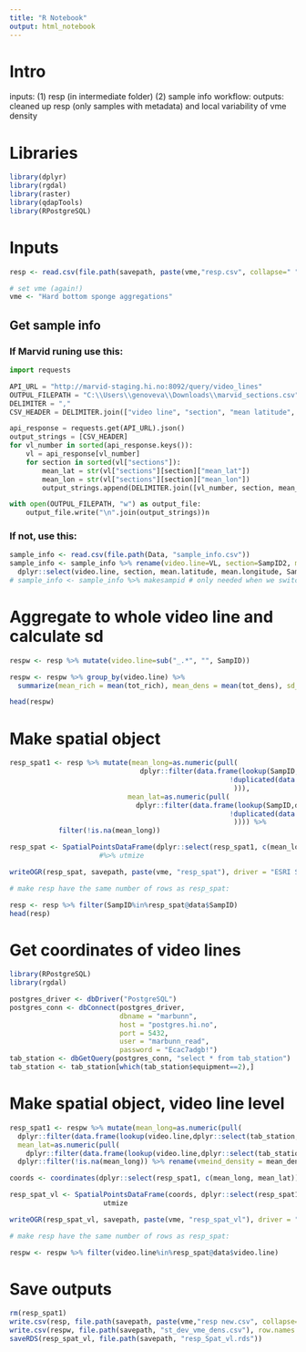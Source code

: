```yaml
---
title: "R Notebook"
output: html_notebook
---
```


# Intro

inputs: (1) resp (in intermediate folder) (2) sample info
workflow: 
outputs: cleaned up resp (only samples with metadata) and local variability of vme density

# Libraries
```r
library(dplyr)
library(rgdal)
library(raster)
library(qdapTools)
library(RPostgreSQL)
```


# Inputs
```r
resp <- read.csv(file.path(savepath, paste(vme,"resp.csv", collapse=" ")))

# set vme (again!)
vme <- "Hard bottom sponge aggregations"
```

## Get sample info
### If Marvid runing use this:
```python
import requests

API_URL = "http://marvid-staging.hi.no:8092/query/video_lines"
OUTPUL_FILEPATH = "C:\\Users\\genoveva\\Downloads\\marvid_sections.csv"
DELIMITER = ","
CSV_HEADER = DELIMITER.join(["video line", "section", "mean latitude", "mean longitude"])

api_response = requests.get(API_URL).json() 
output_strings = [CSV_HEADER] 
for vl_number in sorted(api_response.keys()):
    vl = api_response[vl_number]
    for section in sorted(vl["sections"]):
        mean_lat = str(vl["sections"][section]["mean_lat"])
        mean_lon = str(vl["sections"][section]["mean_lon"])
        output_strings.append(DELIMITER.join([vl_number, section, mean_lat, mean_lon]))

with open(OUTPUL_FILEPATH, "w") as output_file:
    output_file.write("\n".join(output_strings))n
```

### If not, use this:
```r
sample_info <- read.csv(file.path(Data, "sample_info.csv"))
sample_info <- sample_info %>% rename(video.line=VL, section=SampID2, mean.latitude=y_coord, mean.longitude=x_coord) %>%
  dplyr::select(video.line, section, mean.latitude, mean.longitude, SampID)
# sample_info <- sample_info %>% makesampid # only needed when we switch to using marvid sections
```


# Aggregate to whole video line and calculate sd
```r
respw <- resp %>% mutate(video.line=sub("_.*", "", SampID))

respw <- respw %>% group_by(video.line) %>%
  summarize(mean_rich = mean(tot_rich), mean_dens = mean(tot_dens), sd_dens = sd(tot_dens))

head(respw)
```

# Make spatial object
```r
resp_spat1 <- resp %>% mutate(mean_long=as.numeric(pull(
                                dplyr::filter(data.frame(lookup(SampID,dplyr::select(sample_info, c(SampID, mean.longitude)), missing = NULL)), 
                                                      !duplicated(data.frame(qdapTools::lookup(SampID,dplyr::select(sample_info, c(SampID, mean.longitude)), missing = NULL)))
                                                       ))),
                             mean_lat=as.numeric(pull(
                               dplyr::filter(data.frame(lookup(SampID,dplyr::select(sample_info, c(SampID, mean.latitude)), missing = NULL)), 
                                                      !duplicated(data.frame(qdapTools::lookup(SampID,dplyr::select(sample_info, c(SampID, mean.latitude)), missing = NULL)))
                                                       )))) %>%
            filter(!is.na(mean_long))

resp_spat <- SpatialPointsDataFrame(dplyr::select(resp_spat1, c(mean_long, mean_lat)), dplyr::select(resp_spat1, c(SampID,tot_rich, tot_dens, vmeind_density)))  
                      #%>% utmize

writeOGR(resp_spat, savepath, paste(vme, "resp_spat"), driver = "ESRI Shapefile", overwrite_layer = TRUE)

# make resp have the same number of rows as resp_spat:

resp <- resp %>% filter(SampID%in%resp_spat@data$SampID)
head(resp)
```

# Get coordinates of video lines
```r
library(RPostgreSQL)
library(rgdal)

postgres_driver <- dbDriver("PostgreSQL")
postgres_conn <- dbConnect(postgres_driver,
                           dbname = "marbunn",
                           host = "postgres.hi.no",
                           port = 5432,
                           user = "marbunn_read",
                           password = "Ecac7adgb!")
tab_station <- dbGetQuery(postgres_conn, "select * from tab_station")
tab_station <- tab_station[which(tab_station$equipment==2),]

```

# Make spatial object, video line level
```r

resp_spat1 <- respw %>% mutate(mean_long=as.numeric(pull(
  dplyr::filter(data.frame(lookup(video.line,dplyr::select(tab_station, c(sample_no, lon_mid_dec)), missing = NULL))))),
  mean_lat=as.numeric(pull(
    dplyr::filter(data.frame(lookup(video.line,dplyr::select(tab_station, c(sample_no, lat_mid_dec)), missing = NULL)))))) %>%
  dplyr::filter(!is.na(mean_long)) %>% rename(vmeind_density = mean_dens)

coords <- coordinates(dplyr::select(resp_spat1, c(mean_long, mean_lat)))

resp_spat_vl <- SpatialPointsDataFrame(coords, dplyr::select(resp_spat1, c(video.line,mean_rich, vmeind_density, sd_dens))) %>%
                       utmize

writeOGR(resp_spat_vl, savepath, paste(vme, "resp_spat_vl"), driver = "ESRI Shapefile", overwrite_layer = TRUE)

# make resp have the same number of rows as resp_spat:

respw <- respw %>% filter(video.line%in%resp_spat@data$video.line)
```


# Save outputs
```r
rm(resp_spat1)
write.csv(resp, file.path(savepath, paste(vme,"resp new.csv", collapse=" ")))
write.csv(respw, file.path(savepath, "st_dev_vme_dens.csv"), row.names = FALSE)
saveRDS(resp_spat_vl, file.path(savepath, "resp_Spat_vl.rds"))
```
